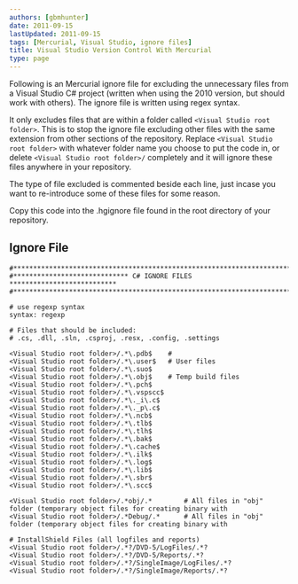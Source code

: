 ```yaml
---
authors: [gbmhunter]
date: 2011-09-15
lastUpdated: 2011-09-15
tags: [Mercurial, Visual Studio, ignore files]
title: Visual Studio Version Control With Mercurial
type: page
---
```


Following is an Mercurial ignore file for excluding the unnecessary files from a Visual Studio C# project (written when using the 2010 version, but should work with others). The ignore file is written using regex syntax.

It only excludes files that are within a folder called `<Visual Studio root folder>`. This is to stop the ignore file excluding other files with the same extension from other sections of the repository. Replace `<Visual Studio root folder>` with whatever folder name you choose to put the code in, or delete  `<Visual Studio root folder>/` completely and it will ignore these files anywhere in your repository.

The type of file excluded is commented beside each line, just incase you want to re-introduce some of these files for some reason.

Copy this code into the .hgignore file found in the root directory of your repository.

## Ignore File

```text
#*************************************************************************
#***************************** C# IGNORE FILES ***************************
#*************************************************************************

# use regexp syntax
syntax: regexp

# Files that should be included:
# .cs, .dll, .sln, .csproj, .resx, .config, .settings

<Visual Studio root folder>/.*\.pdb$    # 
<Visual Studio root folder>/.*\.user$   # User files
<Visual Studio root folder>/.*\.suo$
<Visual Studio root folder>/.*\.obj$    # Temp build files
<Visual Studio root folder>/.*\.pch$
<Visual Studio root folder>/.*\.vspscc$
<Visual Studio root folder>/.*\._i\.c$
<Visual Studio root folder>/.*\._p\.c$
<Visual Studio root folder>/.*\.ncb$
<Visual Studio root folder>/.*\.tlb$
<Visual Studio root folder>/.*\.tlh$
<Visual Studio root folder>/.*\.bak$
<Visual Studio root folder>/.*\.cache$
<Visual Studio root folder>/.*\.ilk$
<Visual Studio root folder>/.*\.log$
<Visual Studio root folder>/.*\.lib$
<Visual Studio root folder>/.*\.sbr$
<Visual Studio root folder>/.*\.scc$

<Visual Studio root folder>/.*obj/.* 		# All files in "obj" folder (temporary object files for creating binary with
<Visual Studio root folder>/.*Debug/.* 		# All files in "obj" folder (temporary object files for creating binary with

# InstallShield Files (all logfiles and reports)
<Visual Studio root folder>/.*?/DVD-5/LogFiles/.*?
<Visual Studio root folder>/.*?/DVD-5/Reports/.*?
<Visual Studio root folder>/.*?/SingleImage/LogFiles/.*?
<Visual Studio root folder>/.*?/SingleImage/Reports/.*?
```